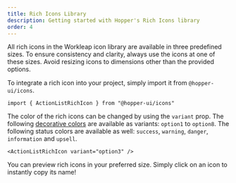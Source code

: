 ```yaml
---
title: Rich Icons Library
description: Getting started with Hopper's Rich Icons library
order: 4
---
```


All rich icons in the Workleap icon library are available in three predefined sizes. To ensure consistency and clarity, always use the icons at one of these sizes. Avoid resizing icons to dimensions other than the provided options.

To integrate a rich icon into your project, simply import it from `@hopper-ui/icons`.

```tsx
import { ActionListRichIcon } from "@hopper-ui/icons"
```

The color of the rich icons can be changed by using the `variant` prop. The following [decorative colors](/tokens/semantic/color#decorative) are available as variants: `option1` to `option8`.
The following status colors are available as well: `success`, `warning`, `danger`, `information` and `upsell`.

```tsx
<ActionListRichIcon variant="option3" />
```

You can preview rich icons in your preferred size. Simply click on an icon to instantly copy its name!


<Switcher type="react" iconType="richIcon" />

